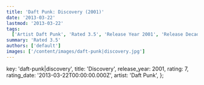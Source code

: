 ```yaml
---
title: 'Daft Punk: Discovery (2001)'
date: '2013-03-22'
lastmod: '2013-03-22'
tags:
  ['Artist Daft Punk', 'Rated 3.5', 'Release Year 2001', 'Release Decade 2000']
summary: 'Rated 3.5'
authors: ['default']
images: ['/content/images/daft-punk|discovery.jpg']
---
```


  key: 'daft-punk|discovery',
  title: 'Discovery',
  release_year: 2001,
  rating: 7,
  rating_date: '2013-03-22T00:00:00.000Z',
  artist: 'Daft Punk',
};

<MusicRating data={data} />
